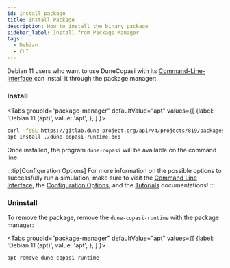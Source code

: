 ```yaml
---
id: install_package
title: Install Package
description: How to install the binary package
sidebar_label: Install from Package Manager
tags:
  - Debian
  - CLI
---
```



Debian 11 users who want to use DuneCopasi with its [Command-Line-Interface](use_cli) can install it through the package manager:

### Install

<Tabs
  groupId="package-manager"
  defaultValue="apt"
  values={[
      {label: 'Debian 11 (apt)', value: 'apt', },
    ]
  }>

  <TabItem value="apt">

```bash
curl -fsSL https://gitlab.dune-project.org/api/v4/projects/819/packages/generic/dune-copasi/2.0.0-git/dune-copasi-runtime.deb -o dune-copasi-runtime.deb
apt install ./dune-copasi-runtime.deb
```

  </TabItem>
</Tabs>

Once installed, the program `dune-copasi` will be available on the command line:

<DuneCopasiHelp/>

:::tip[Configuration Options]
For more information on the possible options to successfully run a simulation, make sure to visit the [Command Line Interface](use_cli), the [Configuration Options](param_tree), and the [Tutorials](/tutorials) documentations!
:::

### Uninstall

To remove the package, remove the `dune-copasi-runtime` with the package manager:

<Tabs
  groupId="package-manager"
  defaultValue="apt"
  values={[
      {label: 'Debian 11 (apt)', value: 'apt', },
    ]
  }>

  <TabItem value="apt">

```bash
apt remove dune-copasi-runtime
```

  </TabItem>
</Tabs>
